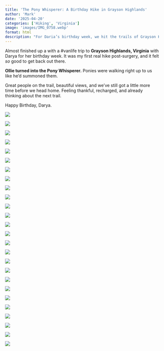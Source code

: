 ```yaml
---
title: 'The Pony Whisperer: A Birthday Hike in Grayson Highlands'
author: 'Mark'
date: '2025-04-20'
categories: ['Hiking', 'Virginia']
image: 'images/IMG_0758.webp'
format: html
description: "For Daria’s birthday week, we hit the trails of Grayson Highlands, Virginia—wild ponies,  mountain views, and Ollie stealing the show. A perfect return to hiking post-surgery (snip snip). #vanlife"
---
```


Almost finished up a with a #vanlife trip to **Grayson Highlands, Virginia** with Darya for her birthday week. It was my first real hike post-surgery, and it felt *so* good to get back out there.

**Ollie turned into the Pony Whisperer.** Ponies were walking right up to us like he’d summoned them.

Great people on the trail, beautiful views, and we’ve still got a little more time before we head home. Feeling thankful, recharged, and already thinking about the next trail.

Happy Birthday, Darya.

![](images/IMG_5151.webp)

![](images/IMG_0756.webp)

![](images/IMG_5159.webp)

![](images/IMG_5102.webp)

![](images/IMG_0772.webp)

![](images/IMG_0731.webp)

![](images/IMG_0738 2.webp)

![](images/IMG_0739.webp)

![](images/IMG_0742.webp)

![](images/IMG_0745.webp)

![](images/IMG_0750.webp)

![](images/IMG_0751.webp)

![](images/IMG_5129.webp)

![](images/IMG_0758.webp)

![](images/IMG_0762.webp)

![](images/IMG_0767.webp)

![](images/IMG_0727.webp)

![](images/IMG_5094.webp)

![](images/IMG_0807.webp)

![](images/IMG_0713.webp)

![](images/IMG_5134.webp)

![](images/IMG_5149.webp)

![](images/IMG_5157.webp)

![](images/IMG_0726.webp)

![](images/IMG_0722.webp)

![](images/IMG_0712.webp)
